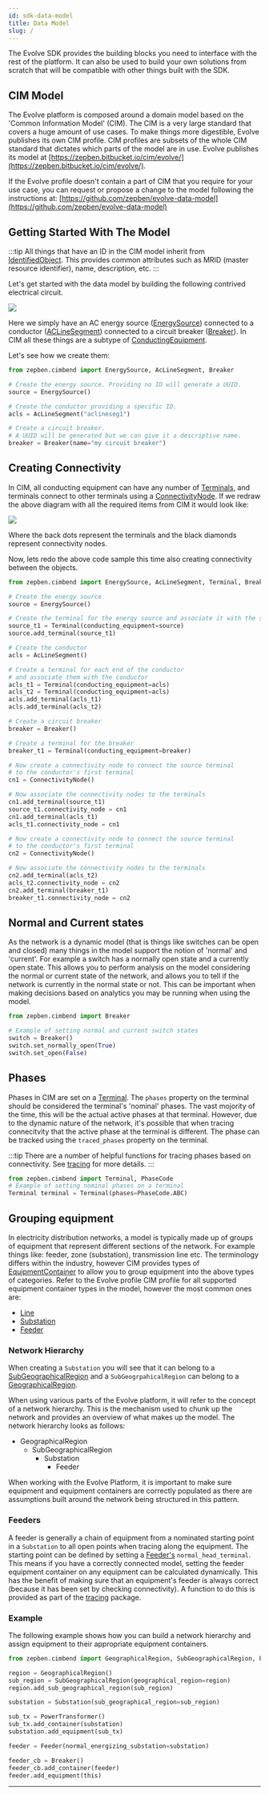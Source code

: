 ```yaml
---
id: sdk-data-model
title: Data Model
slug: /
---
```



The Evolve SDK provides the building blocks you need to interface with the rest of the platform. It can also be used to
build your own solutions from scratch that will be compatible with other things built with the SDK.

## CIM Model

The Evolve platform is composed around a domain model based on the 'Common Information Model' (CIM). The CIM is a very
large standard that covers a huge amount of use cases. To make things more digestible, Evolve publishes its own CIM
profile. CIM profiles are subsets of the whole CIM standard that dictates which parts of the model are in use. Evolve
publishes its model at [https://zepben.bitbucket.io/cim/evolve/](https://zepben.bitbucket.io/cim/evolve/).

If the Evolve profile doesn't contain a part of CIM that you require for your use case, you can request or propose a
change to the model following the instructions at: [https://github.com/zepben/evolve-data-model](https://github.com/zepben/evolve-data-model)

## Getting Started With The Model

:::tip
All things that have an ID in the CIM model inherit from
[IdentifiedObject](https://zepben.bitbucket.io/cim/cim100/iec61970/base/core/identifiedobject/). This provides common
attributes such as MRID (master resource identifier), name, description, etc.
:::

Let's get started with the data model by building the following contrived electrical circuit.

![](./assets/contrived-circuit.png)

Here we simply have an AC energy source ([EnergySource](https://zepben.bitbucket.io/cim/evolve/iec61970/base/wires/energysource/))
connected to a conductor ([ACLineSegment](https://zepben.bitbucket.io/cim/evolve/iec61970/base/wires/aclinesegment/))
connected to a circuit breaker ([Breaker](https://zepben.bitbucket.io/cim/evolve/iec61970/base/wires/breaker/)).
In CIM all these things are a subtype of 
[ConductingEquipment](https://zepben.bitbucket.io/cim/evolve/iec61970/base/core/conductingequipment/).

Let's see how we create them:

```python
from zepben.cimbend import EnergySource, AcLineSegment, Breaker

# Create the energy source. Providing no ID will generate a UUID.
source = EnergySource()

# Create the conductor providing a specific ID.
acls = AcLineSegment("aclineseg1")

# Create a circuit breaker.
# A UUID will be generated but we can give it a descriptive name.
breaker = Breaker(name="my circuit breaker")
```

## Creating Connectivity

In CIM, all conducting equipment can have any number of [Terminals](https://zepben.bitbucket.io/cim/evolve/iec61970/base/core/terminal/),
and terminals connect to other terminals using a [ConnectivityNode](https://zepben.bitbucket.io/cim/evolve/iec61970/base/core/connectivitynode/).
If we redraw the above diagram with all the required items from CIM it would look like:

![](./assets/contrived-circuit-cim.png)

Where the back dots represent the terminals and the black diamonds represent connectivity nodes.

Now, lets redo the above code sample this time also creating connectivity between the objects.

```python
from zepben.cimbend import EnergySource, AcLineSegment, Terminal, Breaker, ConnectivityNode

# Create the energy source
source = EnergySource()

# Create the terminal for the energy source and associate it with the source
source_t1 = Terminal(conducting_equipment=source)
source.add_terminal(source_t1)

# Create the conductor
acls = AcLineSegment()

# Create a terminal for each end of the conductor
# and associate them with the conductor
acls_t1 = Terminal(conducting_equipment=acls)
acls_t2 = Terminal(conducting_equipment=acls)
acls.add_terminal(acls_t1)
acls.add_terminal(acls_t2)

# Create a circuit breaker
breaker = Breaker()

# Create a terminal for the breaker
breaker_t1 = Terminal(conducting_equipment=breaker)

# Now create a connectivity node to connect the source terminal
# to the conductor's first terminal
cn1 = ConnectivityNode()

# Now associate the connectivity nodes to the terminals
cn1.add_terminal(source_t1)
source_t1.connectivity_node = cn1
cn1.add_terminal(acls_t1)
acls_t1.connectivity_node = cn1

# Now create a connectivity node to connect the source terminal
# to the conductor's first terminal
cn2 = ConnectivityNode()

# Now associate the connectivity nodes to the terminals
cn2.add_terminal(acls_t2)
acls_t2.connectivity_node = cn2
cn2.add_terminal(breaker_t1)
breaker_t1.connectivity_node = cn2
```

## Normal and Current states

As the network is a dynamic model (that is things like switches can be open and closed) many things in the model support 
the notion of 'normal' and 'current'. For example a switch has a normally open state and a currently open state. 
This allows you to perform analysis on the model considering the normal or current state of the network, and allows you 
to tell if the network is currently in the normal state or not. This can be important when making decisions based on 
analytics you may be running when using the model.

```python
from zepben.cimbend import Breaker

# Example of setting normal and current switch states
switch = Breaker()
switch.set_normally_open(True)
switch.set_open(False)
```

## Phases 

Phases in CIM are set on a [Terminal](https://zepben.bitbucket.io/cim/evolve/iec61970/base/core/terminal/). The `phases`
property on the terminal should be considered the terminal's 'nominal' phases. The vast mojority of the time, this will
be the actual active phases at that terminal. However, due to the dynamic nature of the network, it's possible that when
tracing connecitvity that the active phase at the terminal is different. The phase can be tracked using the `traced_phases`
property on the terminal. 

:::tip
There are a number of helpful functions for tracing phases based on connectivity. See [tracing](tracing.mdx) for more details.
:::

```python
from zepben.cimbend import Terminal, PhaseCode
# Example of setting nominal phases on a terminal
Terminal terminal = Terminal(phases=PhaseCode.ABC)
```

## Grouping equipment

In electricity distribution networks, a model is typically made up of groups of equipment that represent different
sections of the network. For example things like: feeder, zone (substation), transmission line etc. The terminology 
differs within the industry, however CIM provides types of 
[EquipmentContainer](https://zepben.bitbucket.io/cim/evolve/iec61970/base/core/equipmentcontainer/) to allow you to
group equipment into the above types of categories. Refer to the Evolve profile CIM profile for all supported equipment 
container types in the model, however the most common ones are:

- [Line](https://zepben.bitbucket.io/cim/evolve/iec61970/base/wires/line/)
- [Substation](https://zepben.bitbucket.io/cim/evolve/iec61970/base/core/substation/)
- [Feeder](https://zepben.bitbucket.io/cim/evolve/iec61970/base/core/feeder/)

### Network Hierarchy

When creating a `Substation` you will see that it can belong to a 
[SubGeographicalRegion](https://zepben.bitbucket.io/cim/evolve/iec61970/base/core/subgeographicalregion/) and a
`SubGeogrpahicalRegion` can belong to a 
[GeographicalRegion](https://zepben.bitbucket.io/cim/evolve/iec61970/base/core/geographicalregion/).

When using various parts of the Evolve platform, it will refer to the concept of a network hierarchy. This is the 
mechanism used to chunk up the network and provides an overview of what makes up the model. The network hierarchy looks
as follows:

* GeographicalRegion
  * SubGeographicalRegion
    * Substation
      * Feeder

When working with the Evolve Platform, it is important to make sure equipment and equipment containers are correctly
populated as there are assumptions built around the network being structured in this pattern.

### Feeders

A feeder is generally a chain of equipment from a nominated starting point in a `Substation` to all open points when 
tracing along the equipment. The starting point can be defined by setting a 
[Feeder's]((https://zepben.bitbucket.io/cim/evolve/iec61970/base/core/feeder/)) `normal_head_terminal`. This means if you
have a correctly connected model, setting the feeder equipment container on any equipment can be calculated dynamically. 
This has the benefit of making sure that an equipment's feeder is always correct (because it has been set by checking
connectivity). A function to do this is provided as part of the [tracing](tracing.mdx#useful-traces) package.

### Example

The following example shows how you can build a network hierarchy and assign equipment to their appropriate equipment
containers.

```python
from zepben.cimbend import GeographicalRegion, SubGeographicalRegion, PowerTransformer, Feeder, Breaker

region = GeographicalRegion()
sub_region = SubGeographicalRegion(geographical_region=region)
region.add_sub_geographical_region(sub_region)

substation = Substation(sub_geographical_region=sub_region)

sub_tx = PowerTransformer()
sub_tx.add_container(substation)
substation.add_equipment(sub_tx)

feeder = Feeder(normal_energizing_substation=substation)

feeder_cb = Breaker()
feeder_cb.add_container(feeder)
feeder.add_equipment(this)
```

---

